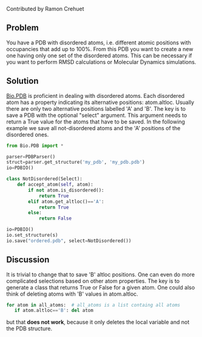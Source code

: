 Contributed by Ramon Crehuet

== Problem ==

You have a PDB with disordered atoms, i.e. different atomic positions with occupancies that add up to 100%. From this PDB you want to create a new one having only one set of the disordered atoms. This can be necessary if you want to perform RMSD calculations or Molecular Dynamics simulations.
== Solution ==
[http://biopython.org/DIST/docs/tutorial/Tutorial.html#htoc118 Bio.PDB] is proficient in dealing with disordered atoms. Each disordered atom has a property indicating its alternative positions: atom.altloc. Usually there are only two alternative positions labelled 'A' and 'B'. The key is to save a PDB with the optional "select" argument. This argument needs to return a True value for the atoms that have to be saved. In the following example we save all not-disordered atoms and the 'A' positions of the disordered ones.

<source lang=python>
from Bio.PDB import *

parser=PDBParser()
struct=parser.get_structure('my_pdb', 'my_pdb.pdb')
io=PDBIO()

class NotDisordered(Select):
    def accept_atom(self, atom):
        if not atom.is_disordered():
            return True
        elif atom.get_altloc()=='A':
            return True
        else:
            return False

io=PDBIO()
io.set_structure(s)
io.save("ordered.pdb", select=NotDisordered())
</source>

== Discussion ==
It is trivial to change that to save 'B' altloc positions. One can even do more complicated selections based on other atom properties. The key is to generate a class that returns True or False for a given atom. 
One could also think of deleting atoms with 'B' values in atom.altloc.
<source lang=python>
for atom in all_atoms:  # all_atoms is a list containg all atoms
   if atom.altloc=='B': del atom
</source>
but that '''does not work''', because it only deletes the local variable and not the PDB structure.

